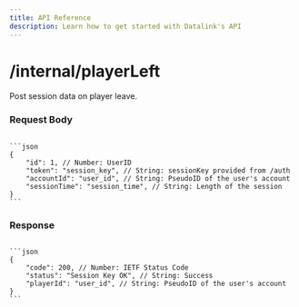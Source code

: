 ```yaml
---
title: API Reference
description: Learn how to get started with Datalink's API
---
```



# /internal/playerLeft

Post session data on player leave.

### Request Body

<Code>
```json
{
    "id": 1, // Number: UserID
    "token": "session_key", // String: sessionKey provided from /auth
    "accountId": "user_id", // String: PseudoID of the user's account
    "sessionTime": "session_time", // String: Length of the session
}
```
</Code>

### Response
 
<Code>
```json
{
    "code": 200, // Number: IETF Status Code
    "status": "Session Key OK", // String: Success
    "playerId": "user_id", // String: PseudoID of the user's account
}
```
</Code>